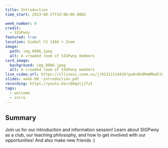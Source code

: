 ```yaml
---
title: Introduction
time_start: 2023-08-27T19:00:00.000Z

week_number: 0
credit:
  - SIGPwny
featured: true
location: Siebel CS 1404 + Zoom
image:
  path: img_0986.jpeg
  alt: A crowded room of SIGPwny members
card_image:
  background: img_0986.jpeg
  alt: A crowded room of SIGPwny members
live_video_url: https://illinois.zoom.us/j/81312114426?pwd=N3dMeWMwdCtqNVRvWnJOeTR5WGlSZz09
slides: week-00_-introduction.pdf
recording: https://youtu.be/c08qoljJfzI
tags:
  - welcome
  - intro
---
```

## Summary
Join us for our introduction and information session! Learn about SIGPwny as a club, our teaching philosophy, and how to get involved with our opportunities! And also make new friends :)